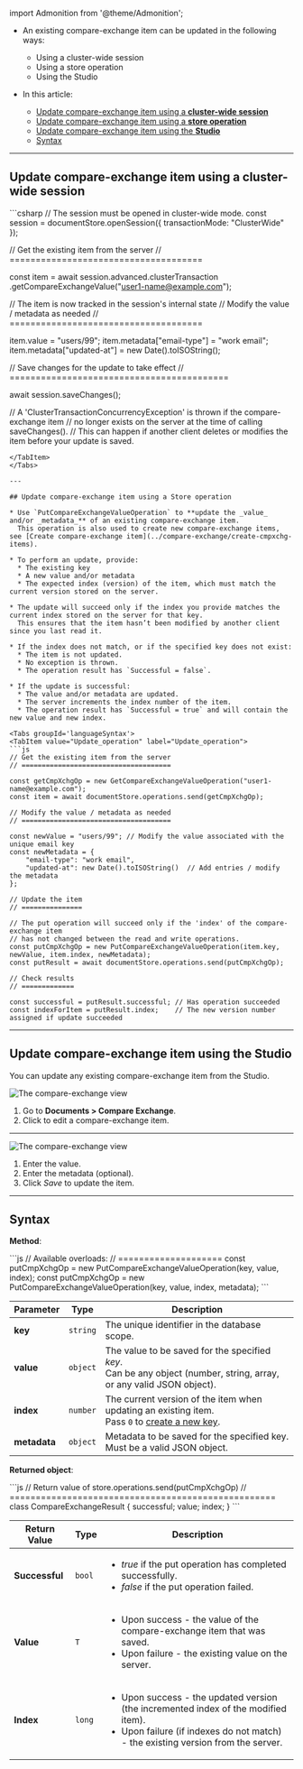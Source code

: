 ﻿import Admonition from '@theme/Admonition';

<Admonition type="note" title="">

* An existing compare-exchange item can be updated in the following ways:
  * Using a cluster-wide session
  * Using a store operation
  * Using the Studio

* In this article:  
  * [Update compare-exchange item using a **cluster-wide session**](../compare-exchange/update-cmpxchg-item#update-compare-exchange-item-using-a-cluster-wide-session)  
  * [Update compare-exchange item using a **store operation**](../compare-exchange/update-cmpxchg-item#update-compare-exchange-item-using-a-store-operation)  
  * [Update compare-exchange item using the **Studio**](../compare-exchange/update-cmpxchg-item#update-compare-exchange-item-using-the-studio)  
  * [Syntax](../compare-exchange/update-cmpxchg-item#syntax)   

</Admonition>

---

## Update compare-exchange item using a cluster-wide session

<Tabs groupId='languageSyntax'>
<TabItem value="Update_using_session" label="Update_using_session">
```csharp
// The session must be opened in cluster-wide mode.
const session = documentStore.openSession({
    transactionMode: "ClusterWide"
});

// Get the existing item from the server
// =====================================

const item = await session.advanced.clusterTransaction
    .getCompareExchangeValue("user1-name@example.com");

// The item is now tracked in the session's internal state
// Modify the value / metadata as needed
// =====================================

item.value = "users/99";
item.metadata["email-type"] = "work email";
item.metadata["updated-at"] = new Date().toISOString();

// Save changes for the update to take effect
// ==========================================

await session.saveChanges();

// A 'ClusterTransactionConcurrencyException' is thrown if the compare-exchange item
// no longer exists on the server at the time of calling saveChanges().
// This can happen if another client deletes or modifies the item before your update is saved.
```
</TabItem>
</Tabs>

---

## Update compare-exchange item using a Store operation
    
* Use `PutCompareExchangeValueOperation` to **update the _value_ and/or _metadata_** of an existing compare-exchange item.
  This operation is also used to create new compare-exchange items, see [Create compare-exchange item](../compare-exchange/create-cmpxchg-items).

* To perform an update, provide:
  * The existing key
  * A new value and/or metadata
  * The expected index (version) of the item, which must match the current version stored on the server.

* The update will succeed only if the index you provide matches the current index stored on the server for that key.
  This ensures that the item hasn’t been modified by another client since you last read it.

* If the index does not match, or if the specified key does not exist:
  * The item is not updated.
  * No exception is thrown.
  * The operation result has `Successful = false`.
  
* If the update is successful:
  * The value and/or metadata are updated.
  * The server increments the index number of the item.
  * The operation result has `Successful = true` and will contain the new value and new index.

<Tabs groupId='languageSyntax'>
<TabItem value="Update_operation" label="Update_operation">
```js
// Get the existing item from the server
// =====================================

const getCmpXchgOp = new GetCompareExchangeValueOperation("user1-name@example.com");
const item = await documentStore.operations.send(getCmpXchgOp);

// Modify the value / metadata as needed
// =====================================

const newValue = "users/99"; // Modify the value associated with the unique email key
const newMetadata = {
    "email-type": "work email",
    "updated-at": new Date().toISOString()  // Add entries / modify the metadata
};

// Update the item
// ===============

// The put operation will succeed only if the 'index' of the compare-exchange item
// has not changed between the read and write operations.
const putCmpXchgOp = new PutCompareExchangeValueOperation(item.key, newValue, item.index, newMetadata);
const putResult = await documentStore.operations.send(putCmpXchgOp);

// Check results
// =============

const successful = putResult.successful; // Has operation succeeded
const indexForItem = putResult.index;    // The new version number assigned if update succeeded
```
</TabItem>
</Tabs>

---

## Update compare-exchange item using the Studio

You can update any existing compare-exchange item from the Studio.

![The compare-exchange view](../assets/update-cmpxchg-1.png)

1. Go to **Documents > Compare Exchange**.
2. Click to edit a compare-exchange item.

---

![The compare-exchange view](../assets/update-cmpxchg-2.png)

1. Enter the value.
2. Enter the metadata (optional).
3. Click _Save_ to update the item.

---

## Syntax

**Method**:

<TabItem value="" label="">
```js
// Available overloads:
// ====================
const putCmpXchgOp = new PutCompareExchangeValueOperation(key, value, index);
const putCmpXchgOp = new PutCompareExchangeValueOperation(key, value, index, metadata);
```
</TabItem>

| Parameter    | Type     | Description                                                                                                             |
|--------------|----------|-------------------------------------------------------------------------------------------------------------------------|
| **key**      | `string` | The unique identifier in the database scope.                                                                            |
| **value**    | `object` | The value to be saved for the specified _key_.<br/>Can be any object (number, string, array, or any valid JSON object). |
| **index**    | `number` | The current version of the item when updating an existing item.<br/>Pass `0` to [create a new key](../compare-exchange/create-cmpxchg-items). |
| **metadata** | `object` | Metadata to be saved for the specified key.<br/>Must be a valid JSON object. |

**Returned object**:

<TabItem value="" label="">
```js
// Return value of store.operations.send(putCmpXchgOp)
// ===================================================
class CompareExchangeResult {
    successful;
    value;
    index;
}
```
</TabItem>

| Return Value  | Type   | Description                                                                                                                                       |
|---------------|--------|---------------------------------------------------------------------------------------------------------------------------------------------------|
| **Successful**| `bool` | <ul><li>_true_ if the put operation has completed successfully.</li><li>_false_ if the put operation failed.</li></ul>                            |
| **Value**     | `T`    | <ul><li>Upon success - the value of the compare-exchange item that was saved.</li><li>Upon failure - the existing value on the server.</li></ul>  |
| **Index**     | `long` | <ul><li>Upon success - the updated version (the incremented index of the modified item).</li><li>Upon failure (if indexes do not match) - the existing version from the server.</li></ul> |
